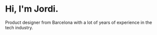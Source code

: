 # Hi, I'm Jordi.
Product designer from Barcelona with a lot of years of experience in the tech industry.

